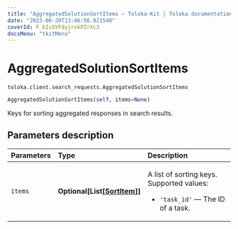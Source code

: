 ```yaml
---
title: "AggregatedSolutionSortItems — Toloka-Kit | Toloka documentation"
date: "2023-06-20T13:46:56.921540"
coverId: F_bIcOYF9yjrxkPZrXc3
docsMenu: "tkitMenu"
---
```


# AggregatedSolutionSortItems

`toloka.client.search_requests.AggregatedSolutionSortItems`

```python
AggregatedSolutionSortItems(self, items=None)
```

Keys for sorting aggregated responses in search results.

## Parameters description

| Parameters | Type | Description |
| :----------| :----| :-----------|
`items`|**Optional\[List\[[SortItem](/docs/toloka-kit/reference/toloka.client.search_requests.AggregatedSolutionSortItems.SortItem)\]\]**|<p>A list of sorting keys. Supported values:</p> <ul> <li>`'task_id'` — The ID of a task.</li> </ul>